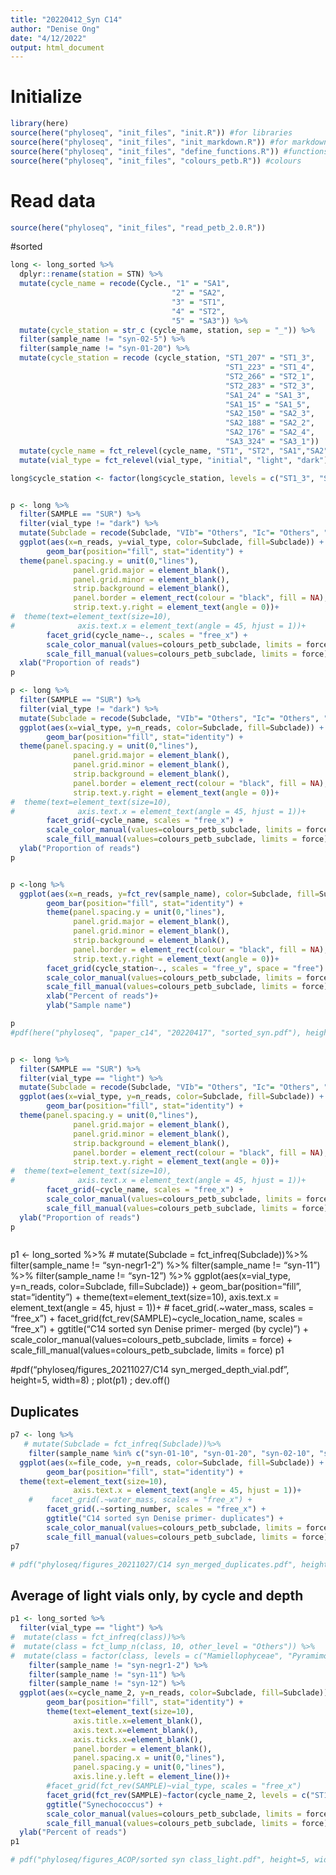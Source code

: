 ```yaml
---
title: "20220412_Syn C14"
author: "Denise Ong"
date: "4/12/2022"
output: html_document
---
```

# Initialize
```r
library(here)
source(here("phyloseq", "init_files", "init.R")) #for libraries
source(here("phyloseq", "init_files", "init_markdown.R")) #for markdown libraries
source(here("phyloseq", "init_files", "define_functions.R")) #functions to 1.transform to dataframe, 2.normalise and 3.create treemaps 
source(here("phyloseq", "init_files", "colours_petb.R")) #colours

```

# Read data
```r
source(here("phyloseq", "init_files", "read_petb_2.0.R"))
```

#sorted
```r
long <- long_sorted %>%
  dplyr::rename(station = STN) %>%
  mutate(cycle_name = recode(Cycle., "1" = "SA1",
                                    "2" = "SA2",
                                    "3" = "ST1",
                                    "4" = "ST2",
                                    "5" = "SA3")) %>%
  mutate(cycle_station = str_c (cycle_name, station, sep = "_")) %>%
  filter(sample_name != "syn-02-5") %>%
  filter(sample_name != "syn-01-20") %>%
  mutate(cycle_station = recode (cycle_station, "ST1_207" = "ST1_3",
                                                "ST1_223" = "ST1_4",
                                                "ST2_266" = "ST2_1",
                                                "ST2_283" = "ST2_3",
                                                "SA1_24" = "SA1_3",
                                                "SA1_15" = "SA1_5",
                                                "SA2_150" = "SA2_3",
                                                "SA2_188" = "SA2_2",
                                                "SA2_176" = "SA2_4",
                                                "SA3_324" = "SA3_1"))  %>%
  mutate(cycle_name = fct_relevel(cycle_name, "ST1", "ST2", "SA1","SA2","SA3")) %>%
  mutate(vial_type = fct_relevel(vial_type, "initial", "light", "dark"))

long$cycle_station <- factor(long$cycle_station, levels = c("ST1_3", "ST1_4", "ST2_1", "ST2_3", "SA1_3", "SA1_5", "SA2_2", "SA2_3", "SA2_4", "SA3_1"))


p <- long %>%
  filter(SAMPLE == "SUR") %>%
  filter(vial_type != "dark") %>%
  mutate(Subclade = recode(Subclade, "VIb"= "Others", "Ic"= "Others", "II-WPC2"= "Others", "UC-A"= "Others", "CRD1"= "Others", "EnvA"= "Others", "EnvB"= "Others"))  %>%
  ggplot(aes(x=n_reads, y=vial_type, color=Subclade, fill=Subclade)) + 
        geom_bar(position="fill", stat="identity") + 
  theme(panel.spacing.y = unit(0,"lines"),
              panel.grid.major = element_blank(),
              panel.grid.minor = element_blank(),
              strip.background = element_blank(),
              panel.border = element_rect(colour = "black", fill = NA),
              strip.text.y.right = element_text(angle = 0))+
#  theme(text=element_text(size=10),
#              axis.text.x = element_text(angle = 45, hjust = 1))+
        facet_grid(cycle_name~., scales = "free_x") +
        scale_color_manual(values=colours_petb_subclade, limits = force) + 
        scale_fill_manual(values=colours_petb_subclade, limits = force) +
  xlab("Proportion of reads")
p

p <- long %>%
  filter(SAMPLE == "SUR") %>%
  filter(vial_type != "dark") %>%
  mutate(Subclade = recode(Subclade, "VIb"= "Others", "Ic"= "Others", "II-WPC2"= "Others", "UC-A"= "Others", "CRD1"= "Others", "EnvA"= "Others", "EnvB"= "Others"))  %>%
  ggplot(aes(x=vial_type, y=n_reads, color=Subclade, fill=Subclade)) + 
        geom_bar(position="fill", stat="identity") + 
  theme(panel.spacing.y = unit(0,"lines"),
              panel.grid.major = element_blank(),
              panel.grid.minor = element_blank(),
              strip.background = element_blank(),
              panel.border = element_rect(colour = "black", fill = NA),
              strip.text.y.right = element_text(angle = 0))+
#  theme(text=element_text(size=10),
#              axis.text.x = element_text(angle = 45, hjust = 1))+
        facet_grid(~cycle_name, scales = "free_x") +
        scale_color_manual(values=colours_petb_subclade, limits = force) + 
        scale_fill_manual(values=colours_petb_subclade, limits = force) +
  ylab("Proportion of reads")
p


p <-long %>%
  ggplot(aes(x=n_reads, y=fct_rev(sample_name), color=Subclade, fill=Subclade)) + 
        geom_bar(position="fill", stat="identity") + 
        theme(panel.spacing.y = unit(0,"lines"),
              panel.grid.major = element_blank(),
              panel.grid.minor = element_blank(),
              strip.background = element_blank(),
              panel.border = element_rect(colour = "black", fill = NA),
              strip.text.y.right = element_text(angle = 0))+
        facet_grid(cycle_station~., scales = "free_y", space = "free") +
        scale_color_manual(values=colours_petb_subclade, limits = force) + 
        scale_fill_manual(values=colours_petb_subclade, limits = force) +
        xlab("Percent of reads")+
        ylab("Sample name")

p
#pdf(here("phyloseq", "paper_c14", "20220417", "sorted_syn.pdf"), height=5, width=7) ; plot(p) ; dev.off()


p <- long %>%
  filter(SAMPLE == "SUR") %>%
  filter(vial_type == "light") %>%
  mutate(Subclade = recode(Subclade, "VIb"= "Others", "Ic"= "Others", "II-WPC2"= "Others", "UC-A"= "Others", "CRD1"= "Others", "EnvA"= "Others", "EnvB"= "Others"))  %>%
  ggplot(aes(x=vial_type, y=n_reads, color=Subclade, fill=Subclade)) + 
        geom_bar(position="fill", stat="identity") + 
  theme(panel.spacing.y = unit(0,"lines"),
              panel.grid.major = element_blank(),
              panel.grid.minor = element_blank(),
              strip.background = element_blank(),
              panel.border = element_rect(colour = "black", fill = NA),
              strip.text.y.right = element_text(angle = 0))+
#  theme(text=element_text(size=10),
#              axis.text.x = element_text(angle = 45, hjust = 1))+
        facet_grid(~cycle_name, scales = "free_x") +
        scale_color_manual(values=colours_petb_subclade, limits = force) + 
        scale_fill_manual(values=colours_petb_subclade, limits = force) +
  ylab("Proportion of reads")
p



```

p1 <- long_sorted %>%
   # mutate(Subclade = fct_infreq(Subclade))%>%
    filter(sample_name != "syn-negr1-2") %>%
    filter(sample_name != "syn-11") %>%
    filter(sample_name != "syn-12") %>%
  ggplot(aes(x=vial_type, y=n_reads, color=Subclade, fill=Subclade)) + 
        geom_bar(position="fill", stat="identity") + 
  theme(text=element_text(size=10),
              axis.text.x = element_text(angle = 45, hjust = 1))+
    #    facet_grid(.~water_mass, scales = "free_x") +
        facet_grid(fct_rev(SAMPLE)~cycle_location_name, scales = "free_x") +
        ggtitle("C14 sorted syn Denise primer- merged (by cycle)") +
        scale_color_manual(values=colours_petb_subclade, limits = force) + 
        scale_fill_manual(values=colours_petb_subclade, limits = force) 
p1

#pdf("phyloseq/figures_20211027/C14 syn_merged_depth_vial.pdf", height=5, width=8) ; plot(p1) ; dev.off()


## Duplicates
```r
p7 <- long %>%
   # mutate(Subclade = fct_infreq(Subclade))%>%
    filter(sample_name %in% c("syn-01-10", "syn-01-20", "syn-02-10", "syn-02-5", "syn-03-10", "syn-03-2", "syn-03-4"))%>%
  ggplot(aes(x=file_code, y=n_reads, color=Subclade, fill=Subclade)) + 
        geom_bar(position="fill", stat="identity") + 
  theme(text=element_text(size=10),
              axis.text.x = element_text(angle = 45, hjust = 1))+
    #    facet_grid(.~water_mass, scales = "free_x") +
        facet_grid(.~sorting_number, scales = "free_x") +
        ggtitle("C14 sorted syn Denise primer- duplicates") +
        scale_color_manual(values=colours_petb_subclade, limits = force) + 
        scale_fill_manual(values=colours_petb_subclade, limits = force) 
p7

# pdf("phyloseq/figures_20211027/C14 syn_merged_duplicates.pdf", height=5, width=8) ; plot(p7) ; dev.off()

```

## Average of light vials only, by cycle and depth
```r
p1 <- long_sorted %>%
  filter(vial_type == "light") %>%
#  mutate(class = fct_infreq(class))%>%
#  mutate(class = fct_lump_n(class, 10, other_level = "Others")) %>%
#  mutate(class = factor(class, levels = c("Mamiellophyceae", "Pyramimonadophyceae","Bacillariophyta","Dictyochophyceae","MOCH-2","Pelagophyceae",    "Syndiniales", "Dinophyceae", "Prymnesiophyceae","Cryptophyceae", "Others"))) %>%
    filter(sample_name != "syn-negr1-2") %>%
    filter(sample_name != "syn-11") %>%
    filter(sample_name != "syn-12") %>%
  ggplot(aes(x=cycle_name_2, y=n_reads, color=Subclade, fill=Subclade)) + 
        geom_bar(position="fill", stat="identity") + 
        theme(text=element_text(size=10),
              axis.title.x=element_blank(),
              axis.text.x=element_blank(),
              axis.ticks.x=element_blank(),
              panel.border = element_blank(), 
              panel.spacing.x = unit(0,"lines"),
              panel.spacing.y = unit(0,"lines"),
              axis.line.y.left = element_line())+
        #facet_grid(fct_rev(SAMPLE)~vial_type, scales = "free_x")
        facet_grid(fct_rev(SAMPLE)~factor(cycle_name_2, levels = c("ST1", "ST2", "SA1", "SA2", "SA3")), scales = "free_x") +
        ggtitle("Synechococcus") +
        scale_color_manual(values=colours_petb_subclade, limits = force) + 
        scale_fill_manual(values=colours_petb_subclade, limits = force) +
  ylab("Percent of reads")
p1

# pdf("phyloseq/figures_ACOP/sorted syn class_light.pdf", height=5, width=5) ; plot(p1) ; dev.off()
```